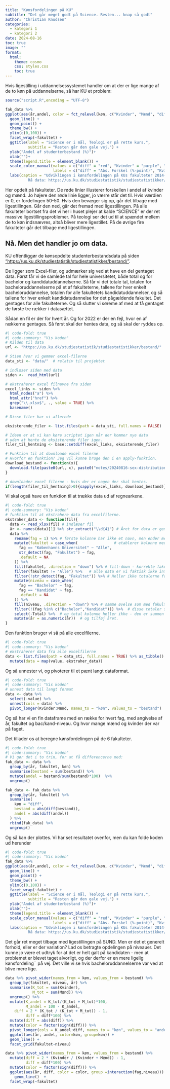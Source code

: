 ```yaml
---
title: "Kønsfordelingen på KU"
subtitle: "Det går meget godt på Science. Resten... knap så godt"
author: "Christian Knudsen"
categories:
  - kategori 1
  - kategori 2
date: 2024-08-16
toc: true
image: ""
format:
  html:
    theme: cosmo
    css: styles.css
    toc: true
---
```


Hvis ligestilling i uddannelsessystemet handler om at der er lige mange af 
de to køn på uddannelserne, så har KU et problem:

```r
source("script.R",encoding = "UTF-8")
```
```r
fak_data %>%   
ggplot(aes(år,andel, color = fct_relevel(køn, c("Kvinder", "Mænd", "diff")))) +
  geom_line() +
  geom_point() +
  theme_bw() +
  ylim(c(0,100)) +
  facet_wrap(~fakultet) +
  ggtitle(label = "Science er i mål, Teologi er på rette kurs.",
          subtitle = "Resten går den gale vej.") +
  ylab("Andel af studenterbestand (%)")+ 
  xlab("")+
  theme(legend.title = element_blank()) +
  scale_color_manual(values = c("diff" = "red", "Kvinder" = "purple", "Mænd" = "darkgrey"),
                     labels = c("diff" = "Abs. Forskel (%-point)", "Kvinder" = "Kvinder", "Mænd" = "Mænd")) +
  labs(caption = "Udviklingen i kønsfordelingen på KUs fakulteter 2014-2023
          Rå data: https://us.ku.dk/studiestatistik/studiestatistikker/bestand/")

```

Her opdelt på fakulteter. De røde linier illusterer forskellen i andel af kvinder
og mænd. Jo højere den røde linie ligger, jo værre står det til. Hvis værdien er
0, er fordelingen 50-50. Hvis den bevæger sig op, går det tilbage med ligestillingen.
Går den ned, går det fremad med ligestillingen. På alle fakulteter bortset fra
det vi her i huset plejer at kalde "SCIENCE" er der ret massive ligestillingsproblemer.
På teologi ser det ud til at spændet mellem de to køn indsnævres, altså bliver
mere ligestillet. På de øvrige fire fakulteter går det tilbage med ligestillingen.




## Nå. Men det handler jo om data. 

KU offentliggør de kønsopdelte studenterbestandsdata på siden ["https://us.ku.dk/studiestatistik/studiestatistikker/bestand/"]("https://us.ku.dk/studiestatistik/studiestatistikker/bestand/").

De ligger som Excel-filer, og udmærker sig ved at have en del gentaget data.
Først får vi de samlede tal for hele universitetet, både total og for bachelor og
kandidatuddannelserne. Så får vi det totale tal, totalen for bacheloruddannelserne
på et af fakulteterne, tallene for hver enkelt bacheloruddannelse, totalen for
alle fakultetets kandidatuddannelser, og så tallene for hver enkelt kandidatudannelse
for det pågældende fakultet. Det gentages for alle fakulteterne. Og så slutter vi
søreme af med at få gentaget de første tre rækker i datasættet.

Sådan en fil er der for hvert år. Og for 2022 er der en fejl, hvor en af rækkerne
gentages. Så først skal der hentes data, og så skal der ryddes op.

```r
#| code-fold: true
#| code-summary: "Vis koden"
# Kilden til data
url <- "https://us.ku.dk/studiestatistik/studiestatistikker/bestand/"

# Stien hvor vi gemmer excel-filerne
data_sti <- "data/"  # relativ til projektet

# indlæser siden med data
siden <-  read_html(url)

# ekstraherer excel filnavne fra siden
excel_links <- siden %>%
  html_nodes("a") %>%
  html_attr("href") %>%
  grep("\\.xlsx$", ., value = TRUE) %>% 
  basename()

# Disse filer har vi allerede

eksisterende_filer <- list.files(path = data_sti, full.names = FALSE)

# Ideen er at vi kan køre scriptet igen når der kommer nye data 
# uden at hente de eksisterende filer igen.
filer_til_hentning <- base::setdiff(excel_links, eksisterende_filer)

# Funktion til at downloade excel filerne
# Hvorfor en funktion? Jeg vil kunne bruge den i en apply-funktion.
download_bestand <- function(x){
  download.file(paste0(url, x), paste0("notes/20240816-sex-distribution-ucph/data/", x), mode = "wb")
}

# downloader excel filerne - hvis der er nogen der skal hentes.
if(length(filer_til_hentning)>0){sapply(excel_links, download_bestand)}
```

Vi skal også have en funktion til at trække data ud af regnearkene.

```r
#| code-fold: true
#| code-summary: "Vis koden"
# funktion til at ekstrahere data fra excelfilerne.
ekstraher_data <- function(fil){
  data <- read_xlsx(fil) # indlæser fil
  år <- names(data)[1] %>% str_extract("\\d{4}") # Året for data er gemt i filnavnet.
  data %>% 
    rename(fag = 1) %>% # første kolonne har ikke et navn, men ender med at indeholde fag.
    mutate(fakultet = case_when(                # etablerer kolonne med fakultetsnavne
      fag == "Københavns Universitet" ~ "Alle",
      str_detect(fag, "Fakultet") ~ fag,
      .default = NA
    )) %>% 
    fill(fakultet, .direction = "down") %>% # fill-down - korrekte fakulteter på alle fag.
    filter(fakultet != "Alle") %>%   # alle data er vi faktisk ikke interesserede i.
    filter(!str_detect(fag, "Fakultet")) %>% # Heller ikke totalerne for fakulteterne.
    mutate(niveau = case_when(
      fag == "Bachelor" ~ fag,
      fag == "Kandidat" ~ fag,
      .default = NA
    )) %>% 
    fill(niveau, .direction = "down") %>% # samme øvelse som med fakulteterne for at få bac/kand
    filter(!(fag %in% c("Bachelor","Kandidat"))) %>%  # disse totaler skal vi heller ikke bruge
    select(-Total) %>%  # og total kolonne heller ikke - den er summen af de to køn.
    mutate(år = as.numeric(år))  # og tilføj året.
}
```

Den funktion bruger vi så på alle excelfilerne.
```r
#| code-fold: true
#| code-summary: "Vis koden"
# ekstraherer data fra alle excelfilerne
data <- list.files(path = data_sti, full.names = TRUE) %>% as_tibble() %>% 
  mutate(data = map(value, ekstraher_data))
```

Og så unnester vi, og pivoterer til et pænt langt dataformat.
```r
#| code-fold: true
#| code-summary: "Vis koden"
# unnest data til langt format
data <- data %>% 
  select(-value) %>% 
  unnest(cols = data) %>% 
  pivot_longer(Kvinder:Mænd, names_to = "køn", values_to = "bestand")
```

Og så har vi en fin dataframe med en række for hvert fag, med angivelse
af år, fakultet og bac/kand-niveau. Og hvor mange mænd og kvinder der var på
faget.

Det tillader os at beregne kønsfordelingen på de 6 fakulteter. 
```r
#| code-fold: true
#| code-summary: "Vis koden"
# Vi gør det i to trin, for at få differencerne med:
fak_data <- data %>% 
  group_by(år, fakultet, køn) %>% 
  summarise(bestand = sum(bestand)) %>% 
  mutate(andel = bestand/sum(bestand)*100)  %>% 
  ungroup()

fak_data <- fak_data %>%
  group_by(år, fakultet) %>%
  summarise(
    køn = "diff",
    bestand = abs(diff(bestand)),
    andel = abs(diff(andel))
  ) %>% 
  rbind(fak_data) %>% 
  ungroup()
```

Og så kan der plottes. Vi har set resultatet ovenfor, men du kan folde koden ud
herunder

```r
#| code-fold: true
#| code-summary: "Vis koden"
fak_data %>%   
ggplot(aes(år,andel, color = fct_relevel(køn, c("Kvinder", "Mænd", "diff")))) +
  geom_line() +
  geom_point() +
  theme_bw() +
  ylim(c(0,100)) +
  facet_wrap(~fakultet) +
  ggtitle(label = "Science er i mål, Teologi er på rette kurs.",
          subtitle = "Resten går den gale vej.") +
  ylab("Andel af studenterbestand (%)")+ 
  xlab("")+
  theme(legend.title = element_blank()) +
  scale_color_manual(values = c("diff" = "red", "Kvinder" = "purple", "Mænd" = "darkgrey"),
                     labels = c("diff" = "Abs. Forskel (%-point)", "Kvinder" = "Kvinder", "Mænd" = "Mænd")) +
  labs(caption = "Udviklingen i kønsfordelingen på KUs fakulteter 2014-2023
          Rå data: https://us.ku.dk/studiestatistik/studiestatistikker/bestand/")

```

Det går ret meget tilbage med ligestillingen på SUND. Men er det et generelt
forhold, eller er der variation? Lad os betragte opdelingen på niveauer. 
Det kunne jo være et udtryk for at det er helt galt på kandidaten - men at 
problemet er blevet taget alvorligt, og der derfor er en mere ligelig kønsfordeling¨
på vej. Det ville vi se hvis bacheloruddannelserne var ved at blive mere lige.

```r
data %>% pivot_wider(names_from = køn, values_from = bestand) %>% 
  group_by(fakultet, niveau, år) %>% 
  summarise(K_tot = sum(Kvinder),
            M_tot = sum(Mænd)) %>% 
  ungroup() %>% 
  mutate(K_andel = K_tot/(K_tot + M_tot)*100,
         M_andel = 100 - K_andel,
    diff = 2 * (K_tot / (K_tot + M_tot)) - 1,
         diff = diff*100) %>% 
  mutate(diff = abs(diff)) %>% 
  mutate(color = factor(sign(diff))) %>% 
  pivot_longer(cols = K_andel:diff, names_to = "køn", values_to = "andel") %>% 
  ggplot(aes(år, andel, color=køn, group=køn)) +
  geom_line() +
  facet_grid(fakultet~niveau)
```



```r
data %>% pivot_wider(names_from = køn, values_from = bestand) %>% 
  mutate(diff = 2 * (Kvinder / (Kvinder + Mænd)) - 1,
         diff = diff*100) %>% 
  mutate(color = factor(sign(diff))) %>% 
  ggplot(aes(år, diff, color = color, group =interaction(fag,niveau))) +
    geom_line()  +
  facet_wrap(~fakultet)

```

